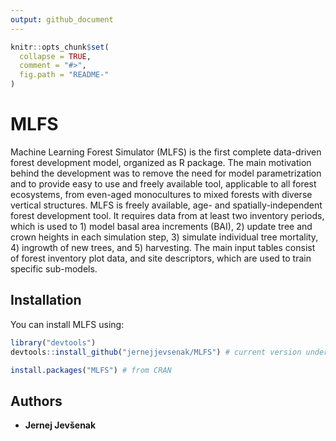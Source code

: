 ```yaml
---
output: github_document
---
```


<!-- README.md is generated from README.Rmd. Please edit that file -->

```r
knitr::opts_chunk$set(
  collapse = TRUE,
  comment = "#>",
  fig.path = "README-"
)
```

# MLFS

Machine Learning Forest Simulator (MLFS) is the first complete data-driven forest development model, organized as R package. The main motivation behind the development was to remove the need for model parametrization and to provide easy to use and freely available tool, applicable to all forest ecosystems, from even-aged monocultures to mixed forests with diverse vertical structures. MLFS is freely available, age- and spatially-independent forest development tool. It requires data from at least two inventory periods, which is used to 1) model basal area increments (BAI), 2) update tree and crown heights in each simulation step, 3) simulate individual tree mortality, 4) ingrowth of new trees, and 5) harvesting. The main input tables consist of forest inventory plot data, and site descriptors, which are used to train specific sub-models. 


## Installation

You can install MLFS using:
```r
library("devtools")
devtools::install_github("jernejjevsenak/MLFS") # current version under development

install.packages("MLFS") # from CRAN
```

## Authors
* **Jernej Jevšenak**
